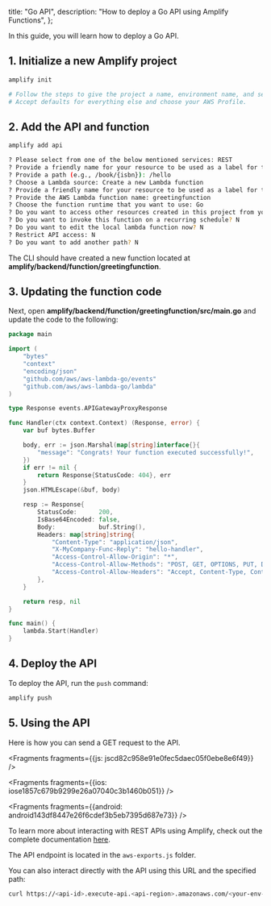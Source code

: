   title: "Go API",
  description: "How to deploy a Go API using Amplify Functions",
};



In this guide, you will learn how to deploy a Go API.

## 1. Initialize a new Amplify project

```sh
amplify init

# Follow the steps to give the project a name, environment name, and set the default text editor.
# Accept defaults for everything else and choose your AWS Profile.
```

## 2. Add the API and function

```sh
amplify add api

? Please select from one of the below mentioned services: REST
? Provide a friendly name for your resource to be used as a label for this category in the project: goapi
? Provide a path (e.g., /book/{isbn}): /hello
? Choose a Lambda source: Create a new Lambda function
? Provide a friendly name for your resource to be used as a label for this category in the project: greetingfunction
? Provide the AWS Lambda function name: greetingfunction
? Choose the function runtime that you want to use: Go
? Do you want to access other resources created in this project from your Lambda function? N
? Do you want to invoke this function on a recurring schedule? N
? Do you want to edit the local lambda function now? N
? Restrict API access: N
? Do you want to add another path? N
```

The CLI should have created a new function located at **amplify/backend/function/greetingfunction**.

## 3. Updating the function code

Next, open  **amplify/backend/function/greetingfunction/src/main.go** and update the code to the following:

```go
package main

import (
	"bytes"
	"context"
	"encoding/json"
	"github.com/aws/aws-lambda-go/events"
	"github.com/aws/aws-lambda-go/lambda"
)

type Response events.APIGatewayProxyResponse

func Handler(ctx context.Context) (Response, error) {
	var buf bytes.Buffer

	body, err := json.Marshal(map[string]interface{}{
		"message": "Congrats! Your function executed successfully!",
	})
	if err != nil {
		return Response{StatusCode: 404}, err
	}
	json.HTMLEscape(&buf, body)

	resp := Response{
		StatusCode:      200,
		IsBase64Encoded: false,
		Body:            buf.String(),
		Headers: map[string]string{
			"Content-Type": "application/json",
			"X-MyCompany-Func-Reply": "hello-handler",
			"Access-Control-Allow-Origin": "*",
			"Access-Control-Allow-Methods": "POST, GET, OPTIONS, PUT, DELETE",
			"Access-Control-Allow-Headers": "Accept, Content-Type, Content-Length, Accept-Encoding, X-CSRF-Token, Authorization",
		},
	}

	return resp, nil
}

func main() {
	lambda.Start(Handler)
}
```

## 4. Deploy the API

To deploy the API, run the `push` command:

```sh
amplify push
```

## 5. Using the API

Here is how you can send a GET request to the API.




<Fragments fragments={{js: jscd82c958e91e0fec5daec05f0ebe8e6f49}} />



<Fragments fragments={{ios: iose1857c679b9299e26a07040c3b1460b051}} />



<Fragments fragments={{android: android143df8447e26f6cdef3b5eb7395d687e73}} />

To learn more about interacting with REST APIs using Amplify, check out the complete documentation [here](/lib//restapi/getting-started).

The API endpoint is located in the `aws-exports.js` folder.

You can also interact directly with the API using this URL and the specified path:

```sh
curl https://<api-id>.execute-api.<api-region>.amazonaws.com/<your-env-name>/hello
```
